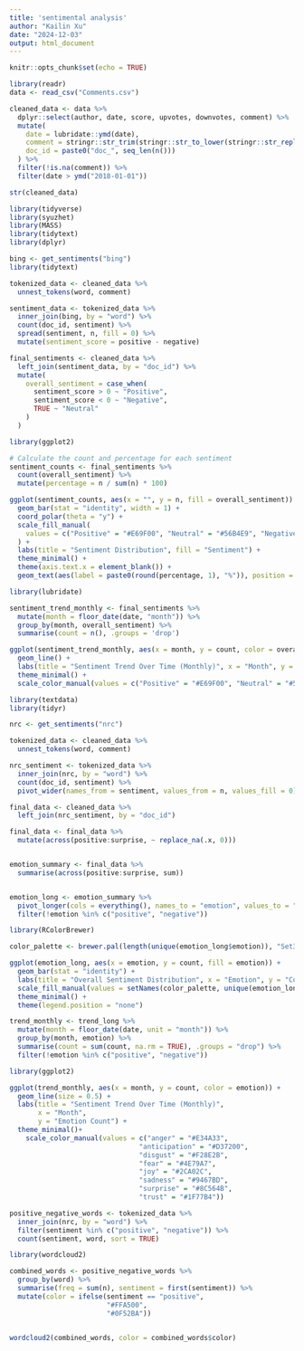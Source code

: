 ---
title: 'sentimental analysis'
author: "Kailin Xu"
date: "2024-12-03"
output: html_document
---

```{r setup, include=FALSE}
knitr::opts_chunk$set(echo = TRUE)
```

```{r}
library(readr)
data <- read_csv("Comments.csv")
```

```{r}
cleaned_data <- data %>%
  dplyr::select(author, date, score, upvotes, downvotes, comment) %>% 
  mutate(
    date = lubridate::ymd(date), 
    comment = stringr::str_trim(stringr::str_to_lower(stringr::str_replace_all(comment, "[^a-zA-Z0-9\\s]", ""))), 
    doc_id = paste0("doc_", seq_len(n())) 
  ) %>%
  filter(!is.na(comment)) %>% 
  filter(date > ymd("2018-01-01"))
```


```{r}
str(cleaned_data)
```


```{r}
library(tidyverse)
library(syuzhet)
library(MASS)
library(tidytext)
library(dplyr)
```


```{r}
bing <- get_sentiments("bing")
library(tidytext)

tokenized_data <- cleaned_data %>%
  unnest_tokens(word, comment)

```

```{r}
sentiment_data <- tokenized_data %>%
  inner_join(bing, by = "word") %>%
  count(doc_id, sentiment) %>%
  spread(sentiment, n, fill = 0) %>%
  mutate(sentiment_score = positive - negative)

```
```{r}
final_sentiments <- cleaned_data %>%
  left_join(sentiment_data, by = "doc_id") %>%
  mutate(
    overall_sentiment = case_when(
      sentiment_score > 0 ~ "Positive",
      sentiment_score < 0 ~ "Negative",
      TRUE ~ "Neutral"
    )
  )
```



```{r}
library(ggplot2)

# Calculate the count and percentage for each sentiment
sentiment_counts <- final_sentiments %>%
  count(overall_sentiment) %>%
  mutate(percentage = n / sum(n) * 100)

ggplot(sentiment_counts, aes(x = "", y = n, fill = overall_sentiment)) +
  geom_bar(stat = "identity", width = 1) +
  coord_polar(theta = "y") +
  scale_fill_manual(
    values = c("Positive" = "#E69F00", "Neutral" = "#56B4E9", "Negative" = "#009E73")
  ) +  
  labs(title = "Sentiment Distribution", fill = "Sentiment") +
  theme_minimal() +
  theme(axis.text.x = element_blank()) +
  geom_text(aes(label = paste0(round(percentage, 1), "%")), position = position_stack(vjust = 0.5))

```





```{r}
library(lubridate)

sentiment_trend_monthly <- final_sentiments %>%
  mutate(month = floor_date(date, "month")) %>%  
  group_by(month, overall_sentiment) %>%
  summarise(count = n(), .groups = 'drop')

ggplot(sentiment_trend_monthly, aes(x = month, y = count, color = overall_sentiment)) +
  geom_line() + 
  labs(title = "Sentiment Trend Over Time (Monthly)", x = "Month", y = "Count") +
  theme_minimal() +
  scale_color_manual(values = c("Positive" = "#E69F00", "Neutral" = "#56B4E9", "Negative" = "#009E73")) 

```

```{r}
library(textdata)
library(tidyr)

nrc <- get_sentiments("nrc")

tokenized_data <- cleaned_data %>%
  unnest_tokens(word, comment)

nrc_sentiment <- tokenized_data %>%
  inner_join(nrc, by = "word") %>%
  count(doc_id, sentiment) %>%
  pivot_wider(names_from = sentiment, values_from = n, values_fill = 0)

final_data <- cleaned_data %>%
  left_join(nrc_sentiment, by = "doc_id")

```


```{r}
final_data <- final_data %>%
  mutate(across(positive:surprise, ~ replace_na(.x, 0)))


emotion_summary <- final_data %>%
  summarise(across(positive:surprise, sum))


emotion_long <- emotion_summary %>%
  pivot_longer(cols = everything(), names_to = "emotion", values_to = "count") %>% 
  filter(!emotion %in% c("positive", "negative"))

```


```{r}
library(RColorBrewer)

color_palette <- brewer.pal(length(unique(emotion_long$emotion)), "Set3")

ggplot(emotion_long, aes(x = emotion, y = count, fill = emotion)) +
  geom_bar(stat = "identity") +
  labs(title = "Overall Sentiment Distribution", x = "Emotion", y = "Count") +
  scale_fill_manual(values = setNames(color_palette, unique(emotion_long$emotion))) +  
  theme_minimal() +
  theme(legend.position = "none")

```

```{r}
trend_monthly <- trend_long %>%
  mutate(month = floor_date(date, unit = "month")) %>%  
  group_by(month, emotion) %>%
  summarise(count = sum(count, na.rm = TRUE), .groups = "drop") %>% 
  filter(!emotion %in% c("positive", "negative"))

```


```{r, cache = FALSE}
library(ggplot2)

ggplot(trend_monthly, aes(x = month, y = count, color = emotion)) +
  geom_line(size = 0.5) +
  labs(title = "Sentiment Trend Over Time (Monthly)", 
       x = "Month", 
       y = "Emotion Count") +
  theme_minimal()+
    scale_color_manual(values = c("anger" = "#E34A33", 
                                "anticipation" = "#D37200", 
                                "disgust" = "#F28E2B", 
                                "fear" = "#4E79A7", 
                                "joy" = "#2CA02C", 
                                "sadness" = "#9467BD", 
                                "surprise" = "#8C564B", 
                                "trust" = "#1F77B4")) 

```
```{r}

positive_negative_words <- tokenized_data %>%
  inner_join(nrc, by = "word") %>%
  filter(sentiment %in% c("positive", "negative")) %>%
  count(sentiment, word, sort = TRUE)
```
```{r}
library(wordcloud2)

combined_words <- positive_negative_words %>%
  group_by(word) %>%
  summarise(freq = sum(n), sentiment = first(sentiment)) %>%
  mutate(color = ifelse(sentiment == "positive", 
                        "#FFA500",  
                        "#0F52BA")) 


wordcloud2(combined_words, color = combined_words$color)
```
  

